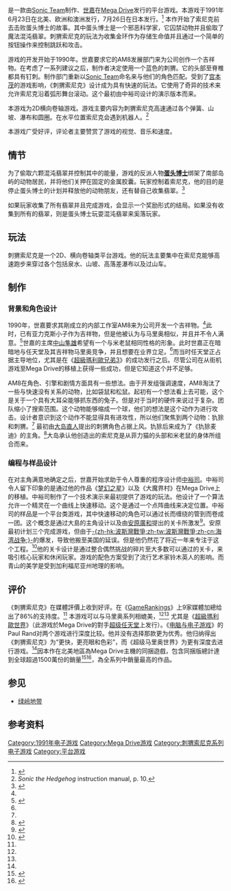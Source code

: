 {{redirect2|音速小子|2006年SEGA推出的同名遊戲|音速小子 (2006年遊戲)}}
{{NoteTA
| G1=Games
| G2 = Sega
}}
{{Infobox video game
|title = 刺猬索尼克
|japanese = ソニック・ザ・ヘッジホッグ
|english = Sonic the Hedgehog
|image = Sonic the Hedgehog 1 Genesis box art.jpg <!-- Do not change the box art without first discussing on the talk page, please. -->
|caption = 北美發行外觀
|developer = [[Sonic_Team|Sonic Team]]
|publisher = [[世嘉|世嘉]]
|designer = [[安原廣和|安原廣和]]
|artist = {{ubl|[[大岛直人|大岛直人]]|石渡爾奈|小玉理恵子}}
|programmer = [[中裕司|中裕司]]
|composer = 中村正人
|series= [[刺猬索尼克系列|刺猬索尼克系列]]
| released    = {{Collapsible list
| title = 1991年6月23日
| titlestyle = font-weight:normal;background:transparent;text-align:left;
| '''Mega Drive/Genesis'''<br/>{{Video game release|NA|June 23, 1991|EU|July 1991<ref>{{cite web|title=''Mean Machines'' #10 pg. 44, 103|url=https://info.sonicretro.org/index.php?title=File:MeanMachines_UK_10.pdf&page=44|publisher=Sonic Retro|accessdate=27 June 2015|archive-date=2020-04-24|archive-url=https://web.archive.org/web/20200424112052/https://info.sonicretro.org/index.php?title=File:MeanMachines_UK_10.pdf&page=44|dead-url=no}}</ref>|JP|July 26, 1991}}'''Game Boy Advance'''<br/>{{vgrelease|NA|November 14, 2006}}'''Nintendo 3DS'''<br/>{{Video game release|JP|May 15, 2013|WW|December 5, 2013}}'''iOS'''<br/>{{Video game release|EU|May 15, 2013|NA|May 16, 2013}}'''Android'''{{vgrelease|WW|May 16, 2013}}
}}
|genre    = [[平台游戏|平台]]
|modes    = [[单人电子游戏|单人]]
|platforms  = [[Mega_Drive|Mega Drive]]<br/>[[Game_Boy_Advance|Game Boy Advance]]<br/>[[Microsoft_Windows|Microsoft Windows]]<br/>[[任天堂3DS|任天堂3DS]]<br/>[[iOS|iOS]]<br/>[[Android|Android]]<br/>[[Apple_TV|Apple TV]]<br/>[[任天堂Switch|任天堂Switch]]
}}
{{vgname|刺猬索尼克|ja=ソニック・ザ・ヘッジホッグ|en=Sonic the Hedgehog}}是一款由[[Sonic_Team|Sonic Team]]制作、[[世嘉|世嘉]]在[[Mega_Drive|Mega Drive]]发行的平台游戏。本游戏于1991年6月23日在北美、欧洲和澳洲发行，7月26日在日本发行。<ref name="gamefaqs">{{cite web| url = http://www.gamefaqs.com/genesis/454495-sonic-the-hedgehog/data| title = Release information| publisher = [[GameFAQs|GameFAQs]]| date = | accessdate = 2015-10-04| archive-date = 2016-03-07| archive-url = https://web.archive.org/web/20160307141652/http://www.gamefaqs.com/genesis/454495-sonic-the-hedgehog/data| dead-url = no}}</ref> 本作开始了索尼克前去击败蛋头博士的故事。其中蛋头博士是一个邪恶科学家，它囚禁动物并且偷取了魔法混沌翡翠。刺猬索尼克的玩法为收集金环作为存储生命值并且通过一个简单的按钮操作来控制跳跃和攻击。

游戏的开发开始于1990年。世嘉要求它的AM8发展部门来为公司创作一个吉祥物。在考虑了一系列建议之后，制作者决定使用一个蓝色的刺猬。它的头部至脊椎都具有钉刺。制作部门重新以[[Sonic_Team|Sonic Team]]命名来与他们的角色匹配。受到了[[宫本茂|宫本茂]]的游戏影响，《刺猬索尼克》设计成为具有快速的玩法。它使用了奇异的技术来允许索尼克沿着弧形舞台滚动。这个最初由中裕司设计的演示版本而来。

本游戏为2D横向卷轴游戏。游戏主要内容为刺猬索尼克高速通过各个弹簧、山坡、瀑布和圆圈。在水平位置索尼克会遇到机器人。<ref name="manual 10">''Sonic the Hedgehog'' instruction manual, p. 10.</ref>

本游戏广受好评，评论者主要赞赏了游戏的视觉、音乐和速度。

== 情节 ==
为了偷取六颗混沌翡翠并控制其中的能量，游戏的反派人物'''[[艾格曼博士|蛋头博士]]'''绑架了南部岛屿的动物居民，并将他们关押在固定的金属胶囊。玩家控制着索尼克，他的目的是停止蛋头博士的计划并释放他的动物朋友，还有替自己收集翡翠。<ref name="alive">{{cite web|url=http://www.ign.com/articles/2007/01/27/sonic-the-hedgehog-vc-review|publisher=[[IGN|IGN]]|last=Thomas|first=Lucas M.|date=January 26, 2007|title=Sonic the Hedgehog VC Review|accessdate=February 23, 2014|archive-date=2016-01-13|archive-url=https://web.archive.org/web/20160113063324/http://www.ign.com/articles/2007/01/27/sonic-the-hedgehog-vc-review|dead-url=no}}</ref>

如果玩家收集了所有翡翠并且完成游戏，会显示一个奖励形式的结局。如果没有收集到所有的翡翠，则是蛋头博士玩耍混沌翡翠来奚落玩家。

== 玩法 ==
刺猬索尼克是一个2D、横向卷轴类平台游戏。他的玩法主要集中在索尼克能够高速跑步来穿过各个包括泉水、山坡、高落差瀑布以及过山车。

== 制作 ==
=== 背景和角色设计 ===
1990年，世嘉要求其剛成立的内部工作室AM8来为公司开发一个吉祥物。<ref name="alive"/>此时，已有亚力克斯小子作为吉祥物，但是他被认为与马里奥相似，并且并不令人满意。<ref name="retro">{{cite journal|journal=[[Retro_Gamer|Retro Gamer]]|issue=100|date=February 2012|title=The Making of Sonic the Hedgehog|pages=46–49}}</ref>世嘉的主席[[中山隼雄|中山隼雄]]希望有一个与米老鼠相同性格的形象。此时世嘉正在暗暗地与任天堂及其吉祥物马里奥竞争，并且想要在业界立足。<ref name="alive"/>而当时任天堂正占据主导地位，尤其是在《[[超級瑪利歐兄弟3|超級瑪利歐兄弟3]]》的成功发行之后。尽管公司在从街机游戏至Mega Drive的移植上获得一些成功，但是它知道这个并不足够。

AM8在角色、引擎和剧情方面具有一些想法。由于开发组强调速度，AM8淘汰了一些与快速没有关系的动物，比如袋鼠和松鼠。起初有一个想法看上去可能，这个是关于一个具有大耳朵能够抓东西的兔子。但是对于当时的硬件来说过于复杂。团队缩小了搜索范围。这个动物能够缩成一个球，他们的想法是这个动作为进行攻击。设计者意识到这个动作不能显得具有进攻性，所以他们聚焦到两个动物：犰狳和刺猬。<ref name="alive"/> 最初由[[大岛直人|大岛直人]]提出的刺猬角色占据上风。犰狳后来成为了《犰狳麦迪》的主角。<ref name="alive">{{cite web|url=http://www.ign.com/articles/2007/01/27/sonic-the-hedgehog-vc-review|publisher=[[IGN|IGN]]|last=Thomas|first=Lucas M.|date=January 26, 2007|title=Sonic the Hedgehog VC Review|accessdate=February 23, 2014}}</ref>大岛承认他创造出的索尼克是从菲力猫的头部和米老鼠的身体所组合而来。

=== 编程与样品设计 ===
在对主角满意地确定之后，世嘉开始求助于令人尊重的程序设计师[[中裕司|中裕司]]。中裕司令人留下印象的是通过他的作品《[[梦幻之星|梦幻之星]]》以及《大魔界村》在Mega Drive上的移植。中裕司制作了一个技术演示来最初提供了游戏的玩法。他设计了一个算法允许一个精灵在一个曲线上快速移动。这个是通过一个点阵曲线来决定位置。中裕司的样品是一个平台类游戏，其中快速移动的角色可以通过长而缠绕的管到而卷成一团。这个概念是通过大島的主角设计以及由[[安原廣和|安原廣和]]提出的关卡所激发<ref name="Yasuhara">{{cite journal|author=GI Staff|title=Sonic's Architect: GI Interviews Hirokazu Yasuhara|journal=''[[Game_Informer|Game Informer]]''|issue=124|volume=13|date=August 2003|pages=114–116}}</ref>。安原最初计划三个完成游戏，但由于[[海湾战争|-{zh-hk:波斯灣戰爭;zh-tw:波斯灣戰爭;zh-cn:海湾战争;}-]]的爆发，导致他搬至美国的延误。但是他仍然花了将近一年来专注于这个工程。<ref name="Birth">{{cite journal|last=Thomason|first=Steve|title=Birth of a Hedgehog|journal=[[Nintendo_Power|Nintendo Power]]|issue=211|volume=20|date=January 2007|publisher=[[Future_Publishing|Future Publishing]]|page=72}}</ref>他的关卡设计是通过整合偶然挑战的碎片至大多数可以通过的关卡，来吸引核心玩家和休闲玩家。游戏的配色方案受到了流行艺术家铃木英人的影响。而青山的美学是受到加利福尼亚州地理的影响。

== 评价 ==
{{Video game reviews
|GR = 86% (9 reviews)<ref name="gr_sonic">{{cite web|url=http://www.gamerankings.com/genesis/454495-sonic-the-hedgehog/index.html|title=Sonic the Hedgehog for Genesis|publisher=[[GameRankings|GameRankings]]|accessdate=February 6, 2014|archive-date=2016-03-24|archive-url=https://web.archive.org/web/20160324014355/http://www.gamerankings.com/genesis/454495-sonic-the-hedgehog/index.html|dead-url=no}}</ref>
|CVG = 94%<ref name="cvg">{{cite journal|journal=[[Computer_and_Video_Games|Computer and Video Games]]|issue=117|last=Rand|first=Paul|title=Give Me a Ring Sometime|pages=18–21}}</ref>
|Dragon = {{rating|5|5}}<ref name="dragon">{{cite journal|title=The Role of Computers|last1=Lesser|last2=Lesser|last3=Lesser|first1=Hartley|first2=Patricia|first3=Kirk|lastauthoramp=yes|journal=Dragon|issue=174|date=October 1991|pages=57–64}}</ref>
|EGM = 36/40<ref name="egm">{{cite journal|journal=[[Electronic_Gaming_Monthly|Electronic Gaming Monthly]]|issue=24|page=24|date=July 1991|title=Genesis – Sega / Sonic the Hedgehog}}</ref>
|EuroG = 9/10 (X360)<ref>{{cite web|last=Reed|first=Kristan|url=http://www.eurogamer.net/articles/sonic-the-hedgehog-review|title=Sonic the Hedgehog Review|publisher=[[Eurogamer|Eurogamer]]|accessdate=February 9, 2012|date=July 16, 2007|archive-date=2016-03-04|archive-url=https://web.archive.org/web/20160304094844/http://www.eurogamer.net/articles/sonic-the-hedgehog-review|dead-url=no}}</ref>
|GamePro = 5/5<ref>{{Cite web |url=http://info.sonicretro.org/Pro_Review_-_Sonic_the_Hedgehog_(GamePro,_June_1991) |title=存档副本 |accessdate=2016-02-27 |archive-date=2020-08-20 |archive-url=https://web.archive.org/web/20200820123159/http://info.sonicretro.org/Pro_Review_-_Sonic_the_Hedgehog_(GamePro,_June_1991) |dead-url=no }}</ref>
|GSpot = 7.3/10<ref name="gamespot">{{cite web|url=http://www.gamespot.com/reviews/sonic-the-hedgehog-review/1900-6162058/|publisher=GameSpot|title=Sonic the Hedgehog Review|last=Kasavin|first=Greg|date=November 19, 2006|accessdate=September 10, 2014|archive-date=2015-07-15|archive-url=https://web.archive.org/web/20150715220105/http://www.gamespot.com/reviews/sonic-the-hedgehog-review/1900-6162058/|dead-url=no}}</ref>
|IGN = 8/10 (Wii)<ref name="ign_vc">{{cite web|url=http://wii.ign.com/articles/759/759086p1.html|publisher=IGN|title=Sonic the Hedgehog VC Review|date=January 26, 2007|last=Thomas|first=Lucas M.|accessdate=February 6, 2014|archive-url=https://www.webcitation.org/65VbBPz97?url=http://wii.ign.com/articles/759/759086p1.html|archive-date=2012-02-17|dead-url=yes}}</ref>
|rev1 = ''[[Mean_Machines|Mean Machines]]''
|rev1Score = 92%<ref name="mean">{{cite journal|last=Leadbetter|first=Rich|last2=Paul|first2=Glancey|title=Mega Drive Review: Sonic the Hedgehog|journal=[[Mean_Machines|Mean Machines]]|date=July 1991|issue=10|pages=42–44|url=http://www.meanmachinesmag.co.uk/review/152/sonic-the-hedgehog.php|accessdate=February 9, 2012|author=|archive-url=https://web.archive.org/web/20160305061318/http://www.meanmachinesmag.co.uk/review/152/sonic-the-hedgehog.php|archive-date=2016-03-05|dead-url=yes}}</ref>
|award1Pub = [[Golden_Joystick_Award|Golden Joystick Award]]
|award1 = [[List_of_Game_of_the_Year_awards|Overall Game of the Year]]<ref name="theone">{{cite journal|journal=[[The_One_(magazine)|The One]]|publisher=[[EMAP|EMAP]]|issue=44|page=17|date=May 1992|url=https://archive.org/stream/theone-magazine-44/TheOne_44_May_1992#page/n16/mode/1up|title=News: Luvvies! Dahlings!}}</ref>
|award2Pub = 《[[电子游戏月刊|电子游戏月刊]]》
|award2 = [[List_of_Game_of_the_Year_awards|Game of the Year]]<ref>''Electronic Gaming Monthly's 1992 Video Game Buyer's Guide'', pages 60-61</ref>
}}
《刺猬索尼克》在媒體評價上收到好评。在《[[GameRankings|GameRankings]]》上9家媒體加總给出了86%的支持度。<ref name="gr_sonic"/> 本游戏可以与马里奥系列相媲美，<ref name="cvg"/><ref name="dragon"/> 尤其是《[[超級瑪利歐世界|超級瑪利歐世界]]》（此游戏於Mega Drive的對手[[超级任天堂|超级任天堂]]上发行）。《[[电脑与电子游戏|电脑与电子游戏]]》的Paul Rand对两个游戏进行深度比较。他并没有选择那款更为优秀。他归纳得出《刺猬索尼克》为“更快，更亮眼和色彩”，而《超级马里奥世界》为更有深度去进行游戏。<ref name="cvg"/>因本作在北美地區為Mega Drive主機的同捆遊戲，包含同捆版總計達到全球超過1500萬份的銷量<ref>{{Cite web |url=https://gnn.gamer.com.tw/3/170223.html |title=存档副本 |accessdate=2018-12-26 |archive-date=2019-06-10 |archive-url=https://web.archive.org/web/20190610012228/https://gnn.gamer.com.tw/3/170223.html |dead-url=no }}</ref><ref name="Zone2">{{cite book|title=The History Of Sonic the Hedgehog|date=2013|publisher=UDON Entertainment Corp|location=Ontario|isbn=978-1-926778-96-9|pages=34–41|chapter=Zone 2 A New Face In The Magazines|editor1-last=Les Editions Pix'n Love}}</ref>，為全系列中銷量最高的作品。

== 参见 ==
* [[绿岭地带|绿岭地带]]

== 参考资料 ==
{{Reflist}}

{{音速小子系列}}

{{DEFAULTSORT:Sonic the Hedgehog}}
[[Category:1991年电子游戏|Category:1991年电子游戏]]
[[Category:Mega_Drive游戏|Category:Mega Drive游戏]]
[[Category:刺猬索尼克系列电子游戏|Category:刺猬索尼克系列电子游戏]]
[[Category:平台游戏|Category:平台游戏]]